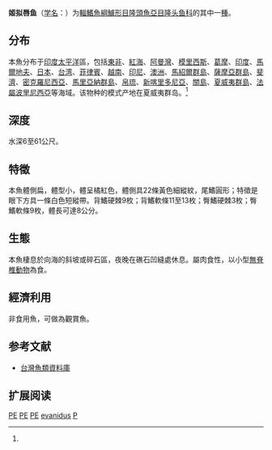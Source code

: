 {{Speciesbox
| name = 姬拟唇鱼
| status = LC
| status_system = IUCN3.1
| image = Pseudocheilinus evanidus.jpg
| genus = Pseudocheilinus
| species = evanidus
| authority = Jenkins, 1901<ref name='id7813'>{{cite web| url =http://www.bioinfo.cn/db05/BjdwSpecies.php?action=view&id=7813| title =姬拟唇鱼| work =中国动物物种编目数据库| publisher =中国科学院微生物研究所| author =中国科学院动物研究所| accessdate =2009-04-16| deadurl =yes| archiveurl =https://web.archive.org/web/20160305023511/http://www.bioinfo.cn/db05/BjdwSpecies.php?action=view&id=7813| archivedate =2016-03-05}}</ref>
| synonyms = 
}}

'''姬拟唇鱼'''（[[学名|学名]]：{{lang|la|''Pseudocheilinus evanidus''}}）为[[輻鰭魚綱|輻鰭魚綱]][[鱸形目|鱸形目]][[隆頭魚亞目|隆頭魚亞目]][[隆头鱼科|隆头鱼科]]的其中一[[種|種]]。

==分布==
本魚分布于[[印度|印度]][[太平洋|太平洋]]區，包括[[東非|東非]]、[[紅海|紅海]]、[[阿曼灣|阿曼灣]]、[[模里西斯|模里西斯]]、[[葛摩|葛摩]]、[[印度|印度]]、[[馬爾地夫|馬爾地夫]]、[[日本|日本]]、[[台湾|台湾]]、[[菲律賓|菲律賓]]、[[越南|越南]]、[[印尼|印尼]]、[[澳洲|澳洲]]、[[馬紹爾群島|馬紹爾群島]]、[[薩摩亞群島|薩摩亞群島]]、[[斐濟|斐濟]]、[[密克羅尼西亞|密克羅尼西亞]]、[[馬里亞納群島|馬里亞納群島]]、[[帛琉|帛琉]]、[[新喀里多尼亞|新喀里多尼亞]]、[[關島|關島]]、[[夏威夷群島|夏威夷群島]]、[[法屬波里尼西亞|法屬波里尼西亞]]等海域。该物种的模式产地在夏威夷群岛。<ref name='id7813'/>

==深度==
水深6至61公尺。

==特徵==
本魚體側扁，體型小，體呈橘紅色，體側具22條黃色細縱紋，尾鰭圓形；特徵是眼下方具一條白色短縱帶。背鰭硬棘9枚；背鰭軟條11至13枚；臀鰭硬棘3枚；臀鰭軟條9枚，體長可達8公分。

==生態==
本魚棲息於向海的斜坡或碎石區，夜晚在礁石凹縫處休息。屬肉食性，以小型[[無脊椎動物|無脊椎動物]]為食。

==經濟利用==
非食用魚，可做為觀賞魚。

== 参考文献 ==
{{reflist}}
*[http://fishdb.sinica.edu.tw/ 台灣魚類資料庫]{{Wayback|url=http://fishdb.sinica.edu.tw/ |date=20160304193340 }}

== 扩展阅读 ==
{{refbegin}}
{{wikispecies-inline|Pseudocheilinus evanidus|姬拟唇鱼}}
{{refend}}
{{Taxonbar|from=Q2702341}}

[[Category:IUCN红色名录无危物种|PE]]
[[Category:觀賞魚|PE]]
[[Category:食用鱼|PE]]
[[Category:拟唇鱼属|evanidus]]
[[Category:1903年描述的魚類|P]]


{{鱸形目小作品}}